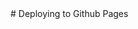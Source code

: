
<PageTitle title="Deploying to Github Pages" />

<Sidebar />
<MDXDocs>
  <DocsAd />
  # Deploying to Github Pages
  <Author author="Manu Anish" displayName="manuanish" date="24/5/22" />
  <br />
  <NextPage
    nextPage="Contributing"
    previousPage="Heroku"
    prevHref="/docs/deployment/heroku"
    nextHref="/docs/contributing"
  />
</MDXDocs>
